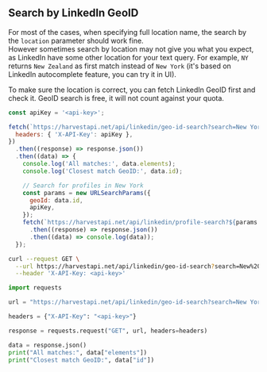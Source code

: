 ## Search by LinkedIn GeoID

For most of the cases, when specifying full location name, the search by the `location` parameter should work fine.  
However sometimes search by location may not give you what you expect, as LinkedIn have some other location for your text query.
For example, `NY` returns `New Zealand` as first match instead of `New York`
(it's based on LinkedIn autocomplete feature, you can try it in UI).

To make sure the location is correct, you can fetch LinkedIn GeoID first and check it.
GeoID search is free, it will not count against your quota.

<CodeGroup>

```javascript JavaScript
const apiKey = '<api-key>';

fetch(`https://harvestapi.net/api/linkedin/geo-id-search?search=New York`, {
  headers: { 'X-API-Key': apiKey },
})
  .then((response) => response.json())
  .then((data) => {
    console.log('All matches:', data.elements);
    console.log('Closest match GeoID:', data.id);

    // Search for profiles in New York
    const params = new URLSearchParams({
      geoId: data.id,
      apiKey,
    });
    fetch(`https://harvestapi.net/api/linkedin/profile-search?${params.toString()}`)
      .then((response) => response.json())
      .then((data) => console.log(data));
  });
```

```bash cURL
curl --request GET \
  --url https://harvestapi.net/api/linkedin/geo-id-search?search=New%20York \
  --header 'X-API-Key: <api-key>'
```

```python Python
import requests

url = "https://harvestapi.net/api/linkedin/geo-id-search?search=New York"

headers = {"X-API-Key": "<api-key>"}

response = requests.request("GET", url, headers=headers)

data = response.json()
print("All matches:", data["elements"])
print("Closest match GeoID:", data["id"])
```

</CodeGroup>
